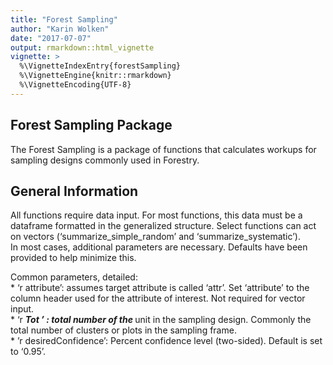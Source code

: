 ```yaml
---
title: "Forest Sampling"
author: "Karin Wolken"
date: "2017-07-07"
output: rmarkdown::html_vignette
vignette: >
  %\VignetteIndexEntry{forestSampling}
  %\VignetteEngine{knitr::rmarkdown}
  %\VignetteEncoding{UTF-8}
---
```



## Forest Sampling Package   
  
The Forest Sampling is a package of functions that calculates workups for sampling designs commonly used in Forestry.
  
## General Information
  
All functions require data input. For most functions, this data must be a dataframe formatted in the generalized structure. Select functions can act on vectors ('summarize_simple_random' and 'summarize_systematic').  
In most cases, additional parameters are necessary. Defaults have been provided to help minimize this.  
  
Common parameters, detailed:  
* 'r attribute': assumes target attribute is called ‘attr’. Set 'attribute' to the column header used for the attribute of interest. Not required for vector input.  
* 'r ___Tot ' : total number of the ___ unit in the sampling design. Commonly the total number of clusters or plots in the sampling frame.  
* 'r desiredConfidence': Percent confidence level (two-sided). Default is set to '0.95'.  



